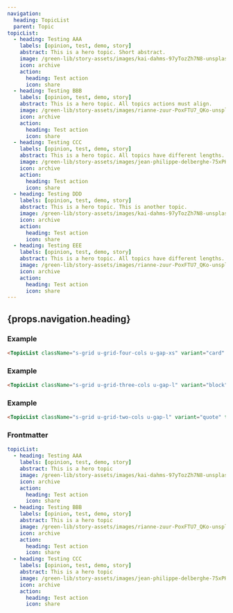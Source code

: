 ```yaml
---
navigation:
  heading: TopicList
  parent: Topic
topicList:
  - heading: Testing AAA
    labels: [opinion, test, demo, story]
    abstract: This is a hero topic. Short abstract.
    image: /green-lib/story-assets/images/kai-dahms-97yTozZh7N8-unsplash.jpg
    icon: archive
    action:
      heading: Test action
      icon: share
  - heading: Testing BBB
    labels: [opinion, test, demo, story]
    abstract: This is a hero topic. All topics actions must align.
    image: /green-lib/story-assets/images/rianne-zuur-PoxFTU7_QKo-unsplash.jpg
    icon: archive
    action:
      heading: Test action
      icon: share
  - heading: Testing CCC
    labels: [opinion, test, demo, story]
    abstract: This is a hero topic. All topics have different lengths.
    image: /green-lib/story-assets/images/jean-philippe-delberghe-75xPHEQBmvA-unsplash.jpg
    icon: archive
    action:
      heading: Test action
      icon: share
  - heading: Testing DDD
    labels: [opinion, test, demo, story]
    abstract: This is a hero topic. This is another topic.
    image: /green-lib/story-assets/images/kai-dahms-97yTozZh7N8-unsplash.jpg
    icon: archive
    action:
      heading: Test action
      icon: share
  - heading: Testing EEE
    labels: [opinion, test, demo, story]
    abstract: This is a hero topic. All topics have different lengths. All topics actions must align.
    image: /green-lib/story-assets/images/rianne-zuur-PoxFTU7_QKo-unsplash.jpg
    icon: archive
    action:
      heading: Test action
      icon: share
---
```



## {props.navigation.heading}

### Example

```html
<TopicList className="s-grid u-grid-four-cols u-gap-xs" variant="card" topics={props.topicList} />
```

<TopicList className="s-grid u-grid-four-cols u-gap-xs" variant="card" topics={props.topicList} />

### Example

```html
<TopicList className="s-grid u-grid-three-cols u-gap-l" variant="block" topics={props.topicList} />
```

<TopicList className="s-grid u-grid-three-cols u-gap-l" variant="block" topics={props.topicList} />

### Example

```html
<TopicList className="s-grid u-grid-two-cols u-gap-l" variant="quote" topics={props.topicList} />
```

<TopicList className="s-grid u-grid-two-cols u-gap-l" variant="quote" topics={props.topicList} />

### Frontmatter

```yaml
topicList:
  - heading: Testing AAA
    labels: [opinion, test, demo, story]
    abstract: This is a hero topic
    image: /green-lib/story-assets/images/kai-dahms-97yTozZh7N8-unsplash.jpg
    icon: archive
    action:
      heading: Test action
      icon: share
  - heading: Testing BBB
    labels: [opinion, test, demo, story]
    abstract: This is a hero topic
    image: /green-lib/story-assets/images/rianne-zuur-PoxFTU7_QKo-unsplash.jpg
    icon: archive
    action:
      heading: Test action
      icon: share
  - heading: Testing CCC
    labels: [opinion, test, demo, story]
    abstract: This is a hero topic
    image: /green-lib/story-assets/images/jean-philippe-delberghe-75xPHEQBmvA-unsplash.jpg
    icon: archive
    action:
      heading: Test action
      icon: share
```
